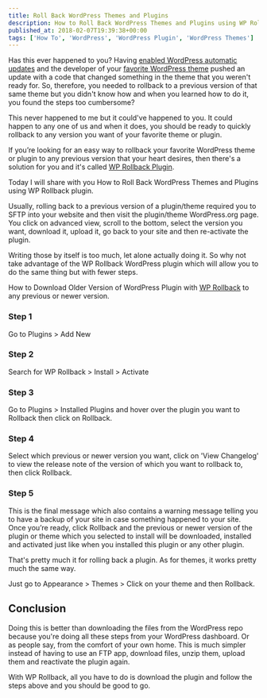 ```yaml
---
title: Roll Back WordPress Themes and Plugins
description: How to Roll Back WordPress Themes and Plugins using WP Rollback plugin. 5 Easy Steps to Rollback a WordPress Theme and/or Plugin to a Previous Version
published_at: 2018-02-07T19:39:38+00:00
tags: ['How To', 'WordPress', 'WordPress Plugin', 'WordPress Themes']
---
```


Has this ever happened to you? Having [enabled WordPress automatic updates][1] and the developer of your [favorite WordPress theme][2] pushed an update with a code that changed something in the theme that you weren't ready for. So, therefore, you needed to rollback to a previous version of that same theme but you didn't know how and when you learned how to do it, you found the steps too cumbersome?

This never happened to me but it could've happened to you. It could happen to any one of us and when it does, you should be ready to quickly rollback to any version you want of your favorite theme or plugin.

If you’re looking for an easy way to rollback your favorite WordPress theme or plugin to any previous version that your heart desires, then there's a solution for you and it's called [WP Rollback Plugin][3].

Today I will share with you How to Roll Back WordPress Themes and Plugins using WP Rollback plugin.

Usually, rolling back to a previous version of a plugin/theme required you to SFTP into your website and then visit the plugin/theme WordPress.org page. You click on advanced view, scroll to the bottom, select the version you want, download it, upload it, go back to your site and then re-activate the plugin.

Writing those by itself is too much, let alone actually doing it. So why not take advantage of the WP Rollback WordPress plugin which will allow you to do the same thing but with fewer steps.

How to Download Older Version of WordPress Plugin with [WP Rollback][3] to any previous or newer version.

### Step 1

Go to Plugins > Add New

### Step 2

Search for WP Rollback > Install > Activate

### Step 3

Go to Plugins > Installed Plugins and hover over the plugin you want to Rollback then click on Rollback.

### Step 4

Select which previous or newer version you want, click on 'View Changelog' to view the release note of the version of which you want to rollback to, then click Rollback.

### Step 5

This is the final message which also contains a warning message telling you to have a backup of your site in case something happened to your site. Once you’re ready, click Rollback and the previous or newer version of the plugin or theme which you selected to install will be downloaded, installed and activated just like when you installed this plugin or any other plugin.

That's pretty much it for rolling back a plugin. As for themes, it works pretty much the same way.

Just go to Appearance > Themes > Click on your theme and then Rollback.

## Conclusion

Doing this is better than downloading the files from the WordPress repo because you're doing all these steps from your WordPress dashboard. Or as people say, from the comfort of your own home. This is much simpler instead of having to use an FTP app, download files, unzip them, upload them and reactivate the plugin again.

With WP Rollback, all you have to do is download the plugin and follow the steps above and you should be good to go.

 [1]: https://www.news47ell.com/how-to/enable-automatic-update-for-wordpress/
 [2]: https://www.news47ell.com/recommends/generatepress/
 [3]: https://wordpress.org/plugins/wp-rollback/
